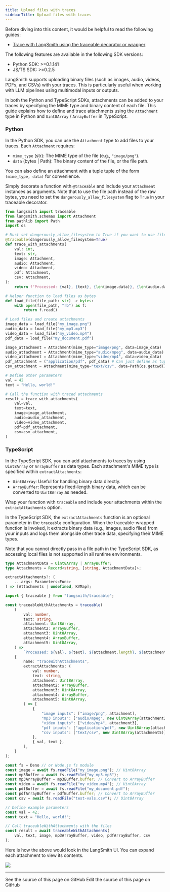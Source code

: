 ```yaml
---
title: Upload files with traces
sidebarTitle: Upload files with traces
---
```


<Check>
Before diving into this content, it would be helpful to read the following guides:

* [Trace with LangSmith using the traceable decorator or wrapper](/langsmith/annotate-code#use-traceable--traceable)
</Check>

<Note>
The following features are available in the following SDK versions:

* Python SDK: >=0.1.141
* JS/TS SDK: >=0.2.5
</Note>

LangSmith supports uploading binary files (such as images, audio, videos, PDFs, and CSVs) with your traces. This is particularly useful when working with LLM pipelines using multimodal inputs or outputs.

In both the Python and TypeScript SDKs, attachments can be added to your traces by specifying the MIME type and binary content of each file. This guide explains how to define and trace attachments using the `Attachment` type in Python and `Uint8Array` / `ArrayBuffer` in TypeScript.

### Python

In the Python SDK, you can use the `Attachment` type to add files to your traces. Each `Attachment` requires:

* `mime_type` (str): The MIME type of the file (e.g., `"image/png"`).
* `data` (bytes | Path): The binary content of the file, or the file path.

You can also define an attachment with a tuple tuple of the form `(mime_type, data)` for convenience.

Simply decorate a function with `@traceable` and include your `Attachment` instances as arguments. Note that to use the file path instead of the raw bytes, you need to set the `dangerously_allow_filesystem` flag to `True` in your traceable decorator.

```python Python
from langsmith import traceable
from langsmith.schemas import Attachment
from pathlib import Path
import os

# Must set dangerously_allow_filesystem to True if you want to use file paths
@traceable(dangerously_allow_filesystem=True)
def trace_with_attachments(
    val: int,
    text: str,
    image: Attachment,
    audio: Attachment,
    video: Attachment,
    pdf: Attachment,
    csv: Attachment,
):
    return f"Processed: {val}, {text}, {len(image.data)}, {len(audio.data)}, {len(video.data)}, {len(pdf.data), {len(csv.data)}}"

# Helper function to load files as bytes
def load_file(file_path: str) -> bytes:
    with open(file_path, "rb") as f:
        return f.read()

# Load files and create attachments
image_data = load_file("my_image.png")
audio_data = load_file("my_mp3.mp3")
video_data = load_file("my_video.mp4")
pdf_data = load_file("my_document.pdf")

image_attachment = Attachment(mime_type="image/png", data=image_data)
audio_attachment = Attachment(mime_type="audio/mpeg", data=audio_data)
video_attachment = Attachment(mime_type="video/mp4", data=video_data)
pdf_attachment = ("application/pdf", pdf_data) # Can just define as tuple of (mime_type, data)
csv_attachment = Attachment(mime_type="text/csv", data=Path(os.getcwd()) / "my_csv.csv")

# Define other parameters
val = 42
text = "Hello, world!"

# Call the function with traced attachments
result = trace_with_attachments(
    val=val,
    text=text,
    image=image_attachment,
    audio=audio_attachment,
    video=video_attachment,
    pdf=pdf_attachment,
    csv=csv_attachment,
)
```

### TypeScript

In the TypeScript SDK, you can add attachments to traces by using `Uint8Array` or `ArrayBuffer` as data types. Each attachment's MIME type is specified within `extractAttachments`:

* `Uint8Array`: Useful for handling binary data directly.
* `ArrayBuffer`: Represents fixed-length binary data, which can be converted to `Uint8Array` as needed.

Wrap your function with `traceable` and include your attachments within the `extractAttachments` option.

In the TypeScript SDK, the `extractAttachments` function is an optional parameter in the `traceable` configuration. When the traceable-wrapped function is invoked, it extracts binary data (e.g., images, audio files) from your inputs and logs them alongside other trace data, specifying their MIME types.

Note that you cannot directly pass in a file path in the TypeScript SDK, as accessing local files is not supported in all runtime environments.

```typescript TypeScript
type AttachmentData = Uint8Array | ArrayBuffer;
type Attachments = Record<string, [string, AttachmentData]>;

extractAttachments?: (
    ...args: Parameters<Func>
) => [Attachments | undefined, KVMap];
```

```typescript TypeScript
import { traceable } from "langsmith/traceable";

const traceableWithAttachments = traceable(
    (
        val: number,
        text: string,
        attachment: Uint8Array,
        attachment2: ArrayBuffer,
        attachment3: Uint8Array,
        attachment4: ArrayBuffer,
        attachment5: Uint8Array,
    ) =>
        `Processed: ${val}, ${text}, ${attachment.length}, ${attachment2.byteLength}, ${attachment3.length}, ${attachment4.byteLength}, ${attachment5.byteLength}`,
    {
        name: "traceWithAttachments",
        extractAttachments: (
            val: number,
            text: string,
            attachment: Uint8Array,
            attachment2: ArrayBuffer,
            attachment3: Uint8Array,
            attachment4: ArrayBuffer,
            attachment5: Uint8Array,
        ) => [
            {
                "image inputs": ["image/png", attachment],
                "mp3 inputs": ["audio/mpeg", new Uint8Array(attachment2)],
                "video inputs": ["video/mp4", attachment3],
                "pdf inputs": ["application/pdf", new Uint8Array(attachment4)],
                "csv inputs": ["text/csv", new Uint8Array(attachment5)],
            },
            { val, text },
        ],
    }
);

const fs = Deno // or Node.js fs module
const image = await fs.readFile("my_image.png"); // Uint8Array
const mp3Buffer = await fs.readFile("my_mp3.mp3");
const mp3ArrayBuffer = mp3Buffer.buffer; // Convert to ArrayBuffer
const video = await fs.readFile("my_video.mp4"); // Uint8Array
const pdfBuffer = await fs.readFile("my_document.pdf");
const pdfArrayBuffer = pdfBuffer.buffer; // Convert to ArrayBuffer
const csv = await fs.readFile("test-vals.csv"); // Uint8Array

// Define example parameters
const val = 42;
const text = "Hello, world!";

// Call traceableWithAttachments with the files
const result = await traceableWithAttachments(
    val, text, image, mp3ArrayBuffer, video, pdfArrayBuffer, csv
);
```

Here is how the above would look in the LangSmith UI. You can expand each attachment to view its contents.

![](/langsmith/images/trace-with-attachments.png)

---

<CardGroup cols={2}>
  <Card title="View Source" icon="eye" href="https://github.com/langchain-ai/docs/blob/main/src/langsmith/upload-files-with-traces.mdx">
    See the source of this page on GitHub
  </Card>
  <Card title="Edit Source" icon="pen-to-square" href="https://github.com/langchain-ai/docs/edit/main/src/langsmith/upload-files-with-traces.mdx">
    Edit the source of this page on GitHub
  </Card>
</CardGroup>
